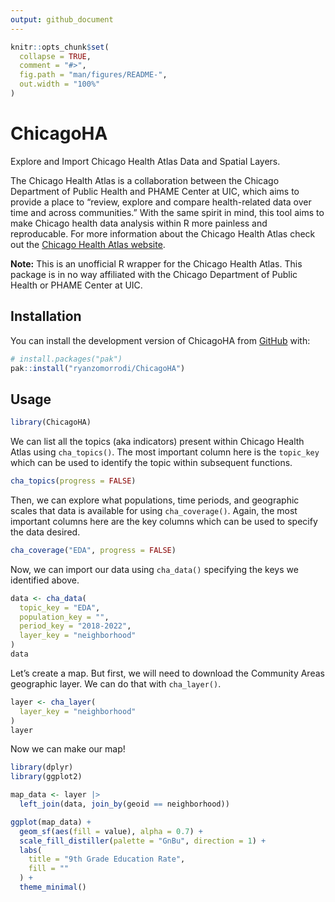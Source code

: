 ```yaml
---
output: github_document
---
```


<!-- README.md is generated from README.Rmd. Please edit that file -->

```r
knitr::opts_chunk$set(
  collapse = TRUE,
  comment = "#>",
  fig.path = "man/figures/README-",
  out.width = "100%"
)
```

# ChicagoHA

<!-- badges: start -->
<!-- badges: end -->

Explore and Import Chicago Health Atlas Data and Spatial Layers.

The Chicago Health Atlas is a collaboration between the Chicago Department of Public Health and PHAME Center at UIC, which aims to provide a place to "review, explore and compare health-related data over time and across communities." With the same spirit in mind, this tool aims to make Chicago health data analysis within R more painless and reproducable. For more information about the Chicago Health Atlas check out the [Chicago Health Atlas website](https://chicagohealthatlas.org/). 

**Note:** This is an unofficial R wrapper for the Chicago Health Atlas. This package is in no way affiliated with the Chicago Department of Public Health or PHAME Center at UIC.

## Installation

You can install the development version of ChicagoHA from
[GitHub](https://github.com/ryanzomorrodi/ChicagoHA) with:

``` r
# install.packages("pak")
pak::install("ryanzomorrodi/ChicagoHA")
```

## Usage
```r
library(ChicagoHA)
```

We can list all the topics (aka indicators) present within Chicago Health Atlas using `cha_topics()`. The most important column here is the `topic_key` which can be used to identify the topic within subsequent functions.
```r
cha_topics(progress = FALSE)
```

Then, we can explore what populations, time periods, and geographic scales that data is available for using `cha_coverage()`. Again, the most important columns here are the key columns which can be used to specify the data desired.
```r
cha_coverage("EDA", progress = FALSE)
```

Now, we can import our data using `cha_data()` specifying the keys we identified above.
```r
data <- cha_data(
  topic_key = "EDA",
  population_key = "",
  period_key = "2018-2022",
  layer_key = "neighborhood"
)
data
```

Let's create a map. But first, we will need to download the Community Areas geographic layer. We can do that with `cha_layer()`.
```r
layer <- cha_layer(
  layer_key = "neighborhood"
)
layer
```

Now we can make our map!
```r
library(dplyr)
library(ggplot2)

map_data <- layer |>
  left_join(data, join_by(geoid == neighborhood)) 

ggplot(map_data) +
  geom_sf(aes(fill = value), alpha = 0.7) +
  scale_fill_distiller(palette = "GnBu", direction = 1) +
  labs(
    title = "9th Grade Education Rate",
    fill = ""
  ) +
  theme_minimal()
```

